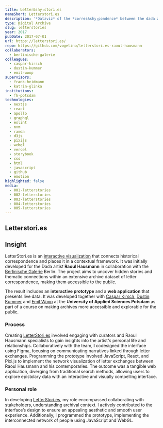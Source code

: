 ```yaml
---
title: Letter&shy;stori.es
nameShort: Letterstori.es
description: '*Dataviz* of the *corres&shy;pondence* between the dada artist *Raoul Hausmann* and his contem&shy;poraries.'
type: Digital Archive
slug: letterstories
year: 2017
pubDate: 2017-07-01
url: https://letterstori.es/
repo: https://github.com/vogelino/letterstori.es-raoul-hausmann
collaborators:
  - berlinische-galerie
colleagues:
  - caspar-kirsch
  - dustin-kummer
  - emil-woop
supervisors:
  - frank-heidmann
  - katrin-glinka
institutions:
  - fh-potsdam
technologies:
  - nextjs
  - react
  - apollo
  - graphql
  - eslint
  - nvm
  - ramda
  - d3js
  - pixijs
  - webgl
  - vercel
  - storybook
  - css
  - html
  - javascript
  - github
  - emotion
highlighted: false
media:
  - 001-letterstories
  - 002-letterstories
  - 003-letterstories
  - 004-letterstories
  - 005-letterstories
---
```


## Letter&shy;stori.es

## Insight

LetterStori.es is an [interactive visualization](https://letterstori.es/) that connects historical correspondence and places it in a contextual framework. It was initially developed for the Dada artist **Raoul Hausmann** in collaboration with the [Berlinische Galerie](https://berlinischegalerie.de/en/) Berlin. The project aims to uncover hidden stories and thematic connections within an extensive archive dataset of letter correspondence, making them accessible to the public.

The result includes an **interactive prototype** and a **web application** that presents live data. It was developed together with [Caspar Kirsch,](https://casparkirsch.de/) [Dustin Kummer](https://dustinkummer.com/) and [Emil Woop](http://gismos.org/) at the **University of Applied Sciences Potsdam** as part of a course on making archives more accessible and explorable for the public.

### Process

Creating [LetterStori.es](http://letterstori.es/) involved engaging with curators and Raoul Hausmann specialists to gain insights into the artist's personal life and relationships. Collaboratively with the team, I codesigned the interface using Figma, focusing on communicating narratives linked through letter exchanges. Programming the prototype involved JavaScript, React, and Pixi.js to implement the network visualization of letter exchanges between Raoul Hausmann and his contemporaries. The outcome was a tangible web application, diverging from traditional search methods, allowing users to explore epistolary data with an interactive and visually compelling interface.

### Personal role

In developing [LetterStori.es](http://letterstori.es/), my role encompassed collaborating with stakeholders, understanding archival context. I actively contributed to the interface’s design to ensure an appealing aesthetic and smooth user experience. Additionally, I programmed the prototype, implementing the interconnected network of people using JavaScript and WebGL.